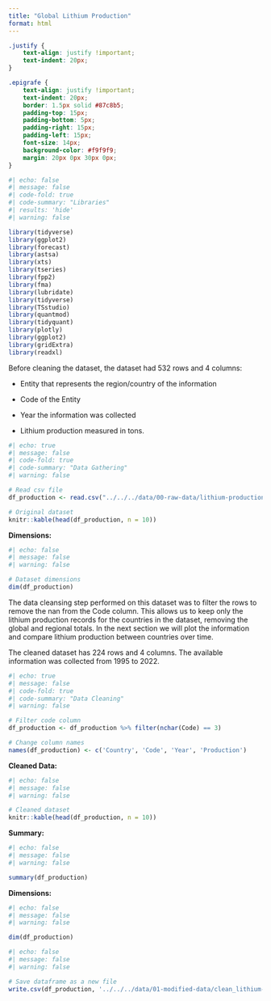 ```yaml
---
title: "Global Lithium Production"
format: html
---
```

```css
.justify {
    text-align: justify !important;
    text-indent: 20px; 
}

.epigrafe {
    text-align: justify !important;
    text-indent: 20px; 
    border: 1.5px solid #87c8b5; 
    padding-top: 15px;
    padding-bottom: 5px;
    padding-right: 15px;
    padding-left: 15px;
    font-size: 14px;
    background-color: #f9f9f9; 
    margin: 20px 0px 30px 0px;
}
```

``` r
#| echo: false
#| message: false
#| code-fold: true
#| code-summary: "Libraries"
#| results: 'hide'
#| warning: false

library(tidyverse)
library(ggplot2)
library(forecast)
library(astsa) 
library(xts)
library(tseries)
library(fpp2)
library(fma)
library(lubridate)
library(tidyverse)
library(TSstudio)
library(quantmod)
library(tidyquant)
library(plotly)
library(ggplot2)
library(gridExtra)
library(readxl)
```

::: {.epigrafe}
Before cleaning the dataset, the dataset had 532 rows and 4 columns:

- Entity that represents the region/country of the information

- Code of the Entity

- Year the information was collected 

- Lithium production measured in tons.
:::

``` r
#| echo: true
#| message: false
#| code-fold: true
#| code-summary: "Data Gathering"
#| warning: false

# Read csv file
df_production <- read.csv("../../../data/00-raw-data/lithium-production.csv")

# Original dataset
knitr::kable(head(df_production, n = 10))
```

**Dimensions:**

``` r
#| echo: false
#| message: false
#| warning: false

# Dataset dimensions
dim(df_production)
```

::: {.epigrafe}
The data cleansing step performed on this dataset was to filter the rows to remove the nan from the Code column. This allows us to keep only the lithium production records for the countries in the dataset, removing the global and regional totals. In the next section we will plot the information and compare lithium production between countries over time.

The cleaned dataset has 224 rows and 4 columns. The available information was collected from 1995 to 2022. 
:::

``` r
#| echo: true
#| message: false
#| code-fold: true
#| code-summary: "Data Cleaning"
#| warning: false

# Filter code column 
df_production <- df_production %>% filter(nchar(Code) == 3)

# Change column names
names(df_production) <- c('Country', 'Code', 'Year', 'Production')
```

**Cleaned Data:**

``` r
#| echo: false
#| message: false
#| warning: false

# Cleaned dataset
knitr::kable(head(df_production, n = 10))
```

**Summary:**

``` r
#| echo: false
#| message: false
#| warning: false

summary(df_production)
```

**Dimensions:**

``` r
#| echo: false
#| message: false
#| warning: false

dim(df_production)
```

``` r
#| echo: false
#| message: false
#| warning: false

# Save dataframe as a new file
write.csv(df_production, '../../../data/01-modified-data/clean_lithium-production.csv', row.names = FALSE)
```
